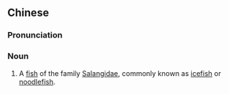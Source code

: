 {{also|面丈鱼}}
==Chinese==
{{zh-forms|s=面丈鱼}}

===Pronunciation===
{{zh-pron
|w=3mi zan hhngg
|cat=n
}}

===Noun===
{{zh-noun}}

# {{lb|zh|Wu}} A [[fish]] of the family [[Salangidae]], commonly known as [[icefish]] or [[noodlefish]].